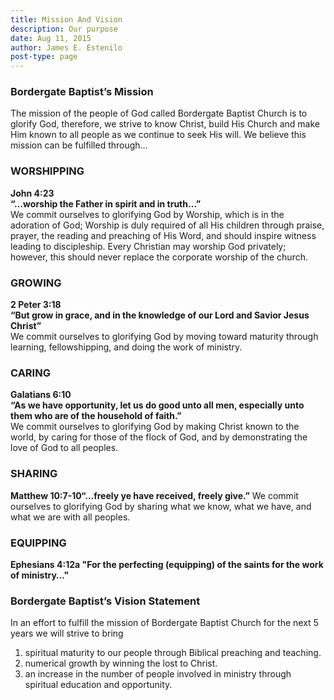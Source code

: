 ```yaml
---
title: Mission And Vision
description: Our purpose
date: Aug 11, 2015
author: James E. Estenilo
post-type: page
---
```


### Bordergate Baptist’s Mission ###

The mission of the people of God called Bordergate Baptist Church
is to glorify God, therefore, we strive to know Christ, build His Church
and make Him known to all people as we continue to seek His will.
We believe this mission can be fulfilled through…

### WORSHIPPING ###
**John 4:23 \
“…worship the Father in spirit and in truth…”**\
We commit ourselves to glorifying God by Worship, which is in the adoration of God; Worship is duly required of all His children through praise, prayer, the reading and preaching of His Word, and should inspire witness leading to discipleship. Every Christian may worship God privately; however, this should never replace the corporate worship of the church.

### GROWING ###
**2 Peter 3:18 \
“But grow in grace, and in the knowledge of our Lord and Savior Jesus Christ”** 
\
We commit ourselves to glorifying God by moving toward maturity through learning, fellowshipping, and doing the work of ministry.

### CARING ###
**Galatians 6:10 \
“As we have opportunity, let us do good unto all men, especially unto them who are of the household of faith.”**\
We commit ourselves to glorifying God by making Christ known to the world, by caring for those of the flock of God, and by demonstrating the love of God to all peoples.

### SHARING ###
**Matthew 10:7-10“…freely ye have received, freely give.”** 
We commit ourselves to glorifying God by sharing what we know,
what we have, and what we are with all peoples.

### EQUIPPING ###
**Ephesians 4:12a "For the perfecting (equipping) of the saints for the work of ministry…"** 

### Bordergate Baptist’s Vision Statement ###
In an effort to fulfill the mission of Bordergate Baptist Church for the next 5 years we will strive to bring


1. spiritual maturity to our people through Biblical preaching and teaching.
2. numerical growth by winning the lost to Christ.
3. an increase in the number of people involved in ministry through spiritual education and opportunity.
